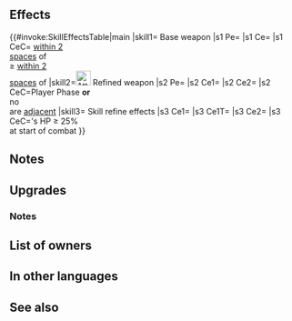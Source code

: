{{Weapon Infobox
|tagid=SID_炎槍ジークムント
|weaponType=Lance
|might=16
|range=1
|effect=Grants Atk+3. If the number of foes within 2 spaces (excluding target) ≥ the number of allies within 2 spaces (excluding unit), unit makes a guaranteed follow-up attack.
|cost=400
|exclusive=1
|userVersion1=Weapon
|userVersion2=Gleam
|userVersion3=Upgrade Gleam
|statModifiers=0,19,0,0,0
|required=Silver Lance
|refinePaths=default
|refineSP=400
|refineMedals=500
|refineDews=200
|upgradedEffect=Grants Atk+3. If unit initiates combat or is not adjacent to an ally, grants Atk/Def+4 to unit during combat and unit makes a guaranteed follow-up attack.
|tagidExtraSkill1=一
|effectSkill1=At start of combat, if unit's HP ≥ 25%, inflicts Atk/Def-5 on foe and grants Special cooldown charge +1 to unit per attack during combat. (Only highest value applied. Does not stack.)
|iconSkill1=Flame Siegmund W.png
|properties=random_owner
}}
==Effects==
{{#invoke:SkillEffectsTable|main
|skill1={{SCi|weapon}} Base weapon
|s1 Pe={{Eft|Stat Boosts|Atk|3}}
|s1 Ce={{Eft|Guaranteed Follow-Ups}}
|s1 CeC={{Tgt|Foes}} [[within 2 spaces|within 2<br>spaces]] of {{Tgt|Target Foe}}<br>≥ {{Tgt|Allies}} [[within 2 spaces|within 2<br>spaces]] of {{Tgt|Unit}}
|skill2=[[File:Attack Plus W.png|x26px|class=inline-icon]] Refined weapon
|s2 Pe={{Eft|Stat Boosts|Atk|3}}
|s2 Ce1={{Eft|Temporary buffs|Atk/Def|4}}
|s2 Ce2={{Eft|Guaranteed Follow-Ups}}
|s2 CeC=Player Phase '''or'''<br>no {{Tgt|Allies}}<br>are [[adjacent]]
|skill3={{Si|Flame Siegmund|refine=Skill1}} Skill refine effects
|s3 Ce1={{Eft|Temporary debuffs|Atk/Def|5}}
|s3 Ce1T={{Tgt|Foe}}
|s3 Ce2={{Eft|Accelerate Charge}}
|s3 CeC={{Tgt|Unit}}'s HP ≥ 25%<br>at start of combat
}}
==Notes==
{{Guaranteed follow-up interaction}}
==Upgrades==
{{Weapon Upgrade List}}
===Notes===
{{IfUnitInitiates}}
{{Temporary buffs|name=Refined Flame Siegmund}}
{{Temporary debuffs|name={{St|Flame Siegmund|refine=Skill1}}}}
{{CooldownChargePlus}}
==List of owners==
{{Skill Hero List}}
==In other languages==
{{OtherLanguages
|japanese=炎槍ジークムント
|german=Feuer-Siegmund
|spanishEU=Siegmund ígnea
|spanishLA=Siegmund ígnea
|french=Siegmund de feu
|italian=Siegmund fuoco
|chineseTW=炎槍齊格蒙德
|portuguese=Siegmund fogo
}}
==See also==
{{See also skills|cond=WikiName LIKE '%siegmund%' OR (Description LIKE '%number of foes within 2 spaces%≥ the number of allies within 2 spaces%' OR Description LIKE '%if unit is not%adjacent%to ally%makes a guaranteed follow-up attack%') AND Exclusive='1'}}
{{Weapons Navbox}}
